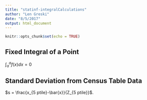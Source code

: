 ```yaml
---
title: "statinf-integralCalculations"
author: "Len Greski"
date: "8/5/2017"
output: html_document
---
```


```r
knitr::opts_chunk$set(echo = TRUE)
```

## Fixed Integral of a Point

$\int_{a}^{a} f(x) dx = 0$

## Standard Deviation from Census Table Data

$s = \frac{x_{5 ptile}-\bar{x}}{Z_{5 ptile}}$.